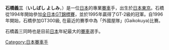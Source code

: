 {{BLPsources}}
{{Expand|time=2015-05-13T07:30:35+00:00}}
{{japanese|japanese=　石橋　 義三|kana=いしばし　よしみ|romaji=Ishibashi Yoshimi}}

'''石橋義三'''（'''いしばし よしみ'''，{{bd|1949年|11月13日}}）是一位[[日本|日本]]的專業[[賽車|賽車]]手，出生於[[日本|日本]][[東京|東京]]。石橋從1994年開始參加[[全日本GT錦標賽|全日本GT錦標賽]]，並於1995年贏得了GT-2級的冠軍。自1996年開始，石橋參加GT300級, 在最近的賽季中為「外國屋隊」(Gaikokuya)比賽。

石橋義三同時也是目前[[日本|日本]]年紀最大的[[賽車|賽車]]選手。

[[Category:日本賽車手|Category:日本賽車手]]

{{Japan-sport-bio-stub}}